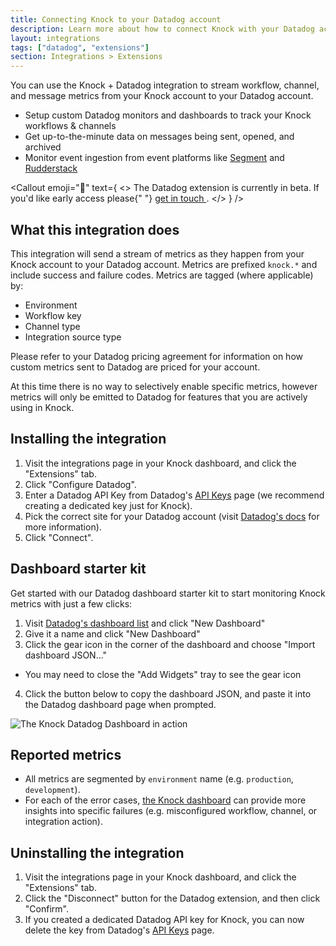 ```yaml
---
title: Connecting Knock to your Datadog account
description: Learn more about how to connect Knock with your Datadog account.
layout: integrations
tags: ["datadog", "extensions"]
section: Integrations > Extensions
---
```



You can use the Knock + Datadog integration to stream workflow, channel, and message metrics from your Knock account to your Datadog account.

- Setup custom Datadog monitors and dashboards to track your Knock workflows & channels
- Get up-to-the-minute data on messages being sent, opened, and archived
- Monitor event ingestion from event platforms like [Segment](/integrations/sources/segment) and [Rudderstack](/integrations/sources/rudderstack)

<Callout
  emoji="🚧"
  text={
    <>
      <span className="font-bold">The Datadog extension is currently in beta.</span> If you'd like early access please{" "}
      <a href="mailto:support@knock.app?subject=Datadog%20extension">
        get in touch
      </a>
      .
    </>
  }
/>

## What this integration does

This integration will send a stream of metrics as they happen from your Knock account to your Datadog account. Metrics are prefixed `knock.*` and include success and failure codes. Metrics are tagged (where applicable) by:

- Environment
- Workflow key
- Channel type
- Integration source type

Please refer to your Datadog pricing agreement for information on how custom metrics sent to Datadog are priced for your account.

At this time there is no way to selectively enable specific metrics, however metrics will only be emitted to Datadog for features that you are actively using in Knock.

## Installing the integration

1. Visit the integrations page in your Knock dashboard, and click the "Extensions" tab.
2. Click "Configure Datadog".
3. Enter a Datadog API Key from Datadog's [API Keys](https://app.datadoghq.com/organization-settings/api-keys) page (we recommend creating a dedicated key just for Knock).
4. Pick the correct site for your Datadog account (visit [Datadog's docs](https://docs.datadoghq.com/getting_started/site/) for more information).
5. Click "Connect".

## Dashboard starter kit

Get started with our Datadog dashboard starter kit to start monitoring Knock metrics with just a few clicks:

1. Visit [Datadog's dashboard list](https://app.datadoghq.com/dashboard/lists) and click "New Dashboard"
2. Give it a name and click "New Dashboard"
3. Click the gear icon in the corner of the dashboard and choose "Import dashboard JSON..."
  - You may need to close the "Add Widgets" tray to see the gear icon
4. Click the button below to copy the dashboard JSON, and paste it into the Datadog dashboard page when prompted.

<CopyableText label="Copy Dashboard Starter Kit JSON" content={JSON.stringify(dashboardJson)} />

![The Knock Datadog Dashboard in action](/images/integrations/extensions/datadog_dashboard.png)

## Reported metrics

<Attributes>
  <Attribute name="`knock.message_delivered.total`" type="count" description="How many messages have been delivered, segmented by `channel`." />
  <Attribute name="`knock.message_delivered_error.total`" type="count" description="How many deliveries ended in failure, segmented by `channel`." />
  <Attribute name="`knock.workflow_recipient_run.total`" type="count" description="How many workflow recipient runs have been started, segmented by `workflow` key." />
  <Attribute name="`knock.workflow_recipient_run_error.total`" type="count" description="How many errors were experienced during a workflow recipient run, segmented by `workflow`. A workflow recipient run can report more than one error." />
  <Attribute name="`knock.integration_event_received.total`" type="count" description="Hhe raw number of events received by Knock from an [integration source](https://docs.knock.app/integrations/sources/overview), segmented by `source_type`." />
  <Attribute name="`knock.integration_action_run.total`" type="count" description="How many actions were triggered by received events, segmented by `source_type` and `action`." />
  <Attribute name="`knock.integration_action_run_error.total`" type="count" description="How many actions failed to run, segmented by `source_type` and `action`." />
</Attributes>

* All metrics are segmented by `environment` name (e.g. `production`, `development`).
* For each of the error cases, [the Knock dashboard](https://dashboard.knock.app) can provide more insights into specific failures (e.g. misconfigured workflow, channel, or integration action).

## Uninstalling the integration

1. Visit the integrations page in your Knock dashboard, and click the "Extensions" tab.
2. Click the "Disconnect" button for the Datadog extension, and then click "Confirm".
3. If you created a dedicated Datadog API key for Knock, you can now delete the key from Datadog's [API Keys](https://app.datadoghq.com/organization-settings/api-keys) page.
